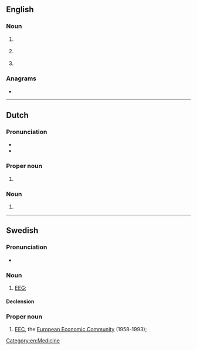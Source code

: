{{also|eeg}}
==English==

===Noun===
{{en-noun|~}}

# {{lb|en|medicine|countable}} {{initialism of|en|electroencephalogram}}
# {{lb|en|medicine|countable}} {{initialism of|en|electroencephalograph}}
# {{lb|en|medicine}} {{initialism of|en|electroencephalography}}

===Anagrams===
* {{anagrams|en|a=eeg|Gee|gee}}

[[Category:en:Medicine]]

----

==Dutch==
{{wikipedia|lang=nl}}

===Pronunciation===
* {{IPA|nl|/eː.eːˈɣeː/}}
* {{audio|nl|Nl-EEG.ogg|Audio}}

===Proper noun===
{{nl-proper noun|f}}

# {{initialism of|nl|[[Europese]] [[economische|Economische]] [[gemeenschap|Gemeenschap]]}}

===Noun===
{{nl-noun|n|-'s|-}}

# {{rare spelling of|nl|eeg}}

----

==Swedish==

===Pronunciation===
* {{IPA|sv|/eː.eːˈɡeː/}}

===Noun===
{{sv-noun|n}}

# [[#English|EEG]]; {{abbreviation of|sv|elektroencefalogram|nocap=1}}

====Declension====
{{rfinfl|sv|noun}}

===Proper noun===
{{sv-proper noun|?|EEG:s}}

# [[EEC]], the [[European Economic Community]] (1958-1993); {{abbreviation of|sv|Europeiska ekonomiska gemenskapen|nocap=1}}